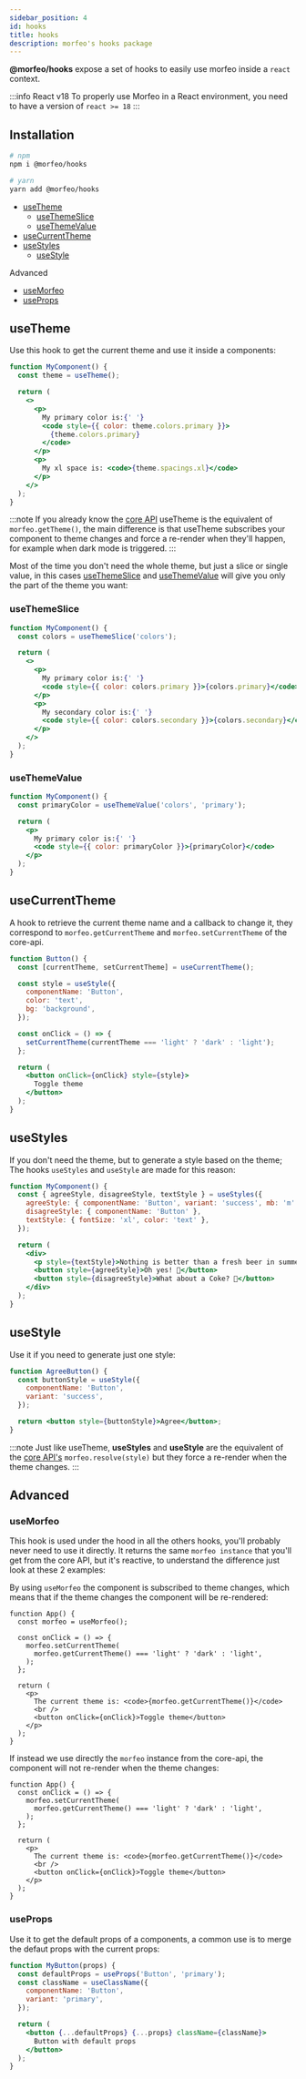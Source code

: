 ```yaml
---
sidebar_position: 4
id: hooks
title: hooks
description: morfeo's hooks package
---
```


**@morfeo/hooks** expose a set of hooks to easily use morfeo inside a `react` context.

:::info React v18
To properly use Morfeo in a React environment, you need to have a version of `react >= 18`
:::

## Installation

```bash
# npm
npm i @morfeo/hooks

# yarn
yarn add @morfeo/hooks
```

- [useTheme](#usetheme)
  - [useThemeSlice](#usethemeslice)
  - [useThemeValue](#usethemevalue)
- [useCurrentTheme](#usecurrenttheme)
- [useStyles](#usestyles)
  - [useStyle](#usestyle)

Advanced

- [useMorfeo](#useMorfeo)
- [useProps](#useprops)

## useTheme

Use this hook to get the current theme and use it inside a components:

```jsx live
function MyComponent() {
  const theme = useTheme();

  return (
    <>
      <p>
        My primary color is:{' '}
        <code style={{ color: theme.colors.primary }}>
          {theme.colors.primary}
        </code>
      </p>
      <p>
        My xl space is: <code>{theme.spacings.xl}</code>
      </p>
    </>
  );
}
```

:::note
If you already know the [core API](./core) useTheme is the equivalent of `morfeo.getTheme()`, the main difference is that useTheme subscribes your component to theme changes and force a re-render when they'll happen, for example when dark mode is triggered.
:::

Most of the time you don't need the whole theme, but just a slice or single value, in this cases [useThemeSlice](#useThemeSlice) and [useThemeValue](#useThemeValue) will give you only the part of the theme you want:

### useThemeSlice

```jsx live
function MyComponent() {
  const colors = useThemeSlice('colors');

  return (
    <>
      <p>
        My primary color is:{' '}
        <code style={{ color: colors.primary }}>{colors.primary}</code>
      </p>
      <p>
        My secondary color is:{' '}
        <code style={{ color: colors.secondary }}>{colors.secondary}</code>
      </p>
    </>
  );
}
```

### useThemeValue

```jsx live
function MyComponent() {
  const primaryColor = useThemeValue('colors', 'primary');

  return (
    <p>
      My primary color is:{' '}
      <code style={{ color: primaryColor }}>{primaryColor}</code>
    </p>
  );
}
```

## useCurrentTheme

A hook to retrieve the current theme name and a callback to change it,
they correspond to `morfeo.getCurrentTheme` and `morfeo.setCurrentTheme` of the core-api.

```jsx live
function Button() {
  const [currentTheme, setCurrentTheme] = useCurrentTheme();

  const style = useStyle({
    componentName: 'Button',
    color: 'text',
    bg: 'background',
  });

  const onClick = () => {
    setCurrentTheme(currentTheme === 'light' ? 'dark' : 'light');
  };

  return (
    <button onClick={onClick} style={style}>
      Toggle theme
    </button>
  );
}
```

## useStyles

If you don't need the theme, but to generate a style based on the theme; The hooks `useStyles` and `useStyle` are made for this reason:

```jsx live
function MyComponent() {
  const { agreeStyle, disagreeStyle, textStyle } = useStyles({
    agreeStyle: { componentName: 'Button', variant: 'success', mb: 'm' },
    disagreeStyle: { componentName: 'Button' },
    textStyle: { fontSize: 'xl', color: 'text' },
  });

  return (
    <div>
      <p style={textStyle}>Nothing is better than a fresh beer in summer 🍺</p>
      <button style={agreeStyle}>Oh yes! 🍻</button>
      <button style={disagreeStyle}>What about a Coke? 🥤</button>
    </div>
  );
}
```

## useStyle

Use it if you need to generate just one style:

```jsx live
function AgreeButton() {
  const buttonStyle = useStyle({
    componentName: 'Button',
    variant: 'success',
  });

  return <button style={buttonStyle}>Agree</button>;
}
```

:::note
Just like useTheme, **useStyles** and **useStyle** are the equivalent of the [core API's](./core) `morfeo.resolve(style)`
but they force a re-render when the theme changes.
:::

## Advanced

### useMorfeo

This hook is used under the hood in all the others hooks, you'll probably never need to use it directly.
It returns the same `morfeo instance` that you'll get from the core API, but it's reactive, to understand
the difference just look at these 2 examples:

By using `useMorfeo` the component is subscribed to theme changes, which means that if the theme changes the component
will be re-rendered:

```tsx live
function App() {
  const morfeo = useMorfeo();

  const onClick = () => {
    morfeo.setCurrentTheme(
      morfeo.getCurrentTheme() === 'light' ? 'dark' : 'light',
    );
  };

  return (
    <p>
      The current theme is: <code>{morfeo.getCurrentTheme()}</code>
      <br />
      <button onClick={onClick}>Toggle theme</button>
    </p>
  );
}
```

If instead we use directly the `morfeo` instance from the core-api, the component will not re-render when the theme changes:

```tsx live
function App() {
  const onClick = () => {
    morfeo.setCurrentTheme(
      morfeo.getCurrentTheme() === 'light' ? 'dark' : 'light',
    );
  };

  return (
    <p>
      The current theme is: <code>{morfeo.getCurrentTheme()}</code>
      <br />
      <button onClick={onClick}>Toggle theme</button>
    </p>
  );
}
```

### useProps

Use it to get the default props of a components, a common use is to merge the defaut props with the current props:

```jsx live
function MyButton(props) {
  const defaultProps = useProps('Button', 'primary');
  const className = useClassName({
    componentName: 'Button',
    variant: 'primary',
  });

  return (
    <button {...defaultProps} {...props} className={className}>
      Button with default props
    </button>
  );
}
```
